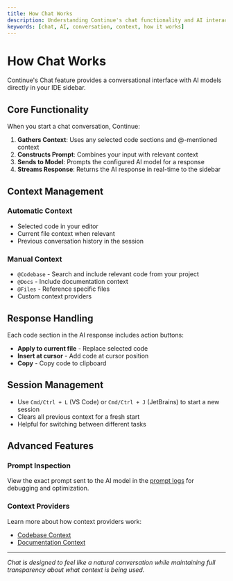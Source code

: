 ```yaml
---
title: How Chat Works
description: Understanding Continue's chat functionality and AI interaction
keywords: [chat, AI, conversation, context, how it works]
---
```


# How Chat Works

Continue's Chat feature provides a conversational interface with AI models directly in your IDE sidebar.

## Core Functionality

When you start a chat conversation, Continue:

1. **Gathers Context**: Uses any selected code sections and @-mentioned context
2. **Constructs Prompt**: Combines your input with relevant context
3. **Sends to Model**: Prompts the configured AI model for a response
4. **Streams Response**: Returns the AI response in real-time to the sidebar

## Context Management

### Automatic Context

- Selected code in your editor
- Current file context when relevant
- Previous conversation history in the session

### Manual Context

- `@Codebase` - Search and include relevant code from your project
- `@Docs` - Include documentation context
- `@Files` - Reference specific files
- Custom context providers

## Response Handling

Each code section in the AI response includes action buttons:

- **Apply to current file** - Replace selected code
- **Insert at cursor** - Add code at cursor position
- **Copy** - Copy code to clipboard

## Session Management

- Use `Cmd/Ctrl + L` (VS Code) or `Cmd/Ctrl + J` (JetBrains) to start a new session
- Clears all previous context for a fresh start
- Helpful for switching between different tasks

## Advanced Features

### Prompt Inspection

View the exact prompt sent to the AI model in the [prompt logs](/troubleshooting) for debugging and optimization.

### Context Providers

Learn more about how context providers work:

- [Codebase Context](../../customize/context/codebase)
- [Documentation Context](../../customize/context/documentation)

---

_Chat is designed to feel like a natural conversation while maintaining full transparency about what context is being used._
